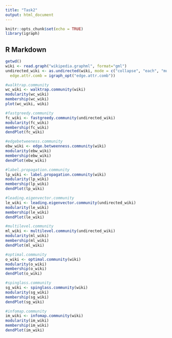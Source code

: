 ```yaml
---
title: "Task2"
output: html_document
---
```


```r
knitr::opts_chunk$set(echo = TRUE)
library(igraph)
```

## R Markdown


```r
getwd()
wiki <- read.graph("wikipedia.graphml", format="gml")
undirected_wiki <- as.undirected(wiki, mode = c("collapse", "each", "mutual"),
  edge.attr.comb = igraph_opt("edge.attr.comb"))
```

```r
#walktrap.community
wc_wiki <- walktrap.community(wiki)
modularity(wc_wiki)
membership(wc_wiki)
plot(wc_wiki, wiki)
```


```r
#fastgreedy.community
fc_wiki <- fastgreedy.community(undirected_wiki)
modularity(fc_wiki)
membership(fc_wiki)
dendPlot(fc_wiki)
```

```r
#edgebetweeness.community
ebw_wiki <- edge.betweenness.community(wiki)
modularity(ebw_wiki)
membership(ebw_wiki)
dendPlot(ebw_wiki)
```

```r
#label.propagation.community
lp_wiki <- label.propagation.community(wiki)
modularity(lp_wiki)
membership(lp_wiki)
dendPlot(lp_wiki)
```

```r
#leading.eigenvector.community
le_wiki <- leading.eigenvector.community(undirected_wiki)
modularity(le_wiki)
membership(le_wiki)
dendPlot(le_wiki)
```

```r
#multilevel.community
ml_wiki <- multilevel.community(undirected_wiki)
modularity(ml_wiki)
membership(ml_wiki)
dendPlot(ml_wiki)

```


```r
#optimal.community
o_wiki <- optimal.community(wiki)
modularity(o_wiki)
membership(o_wiki)
dendPlot(o_wiki)

```

```r
#spinglass.community
sg_wiki <- spinglass.community(wiki)
modularity(sg_wiki)
membership(sg_wiki)
dendPlot(sg_wiki)

```
```r
#infomap.community
im_wiki <- infomap.community(wiki)
modularity(im_wiki)
membership(im_wiki)
dendPlot(im_wiki)

```


